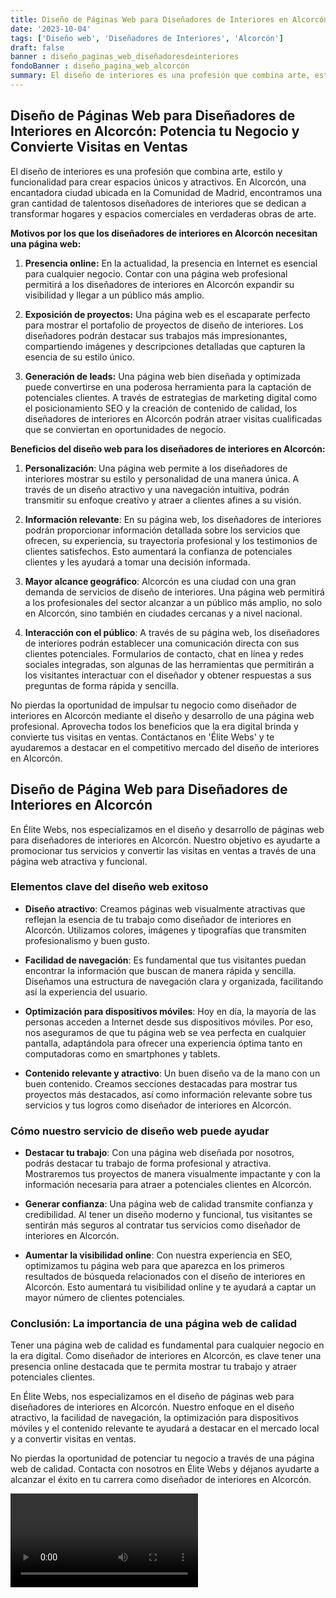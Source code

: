 ```yaml
---
title: Diseño de Páginas Web para Diseñadores de Interiores en Alcorcón
date: '2023-10-04'
tags: ['Diseño web', 'Diseñadores de Interiores', 'Alcorcón']
draft: false
banner : diseño_paginas_web_diseñadoresdeinteriores
fondoBanner : diseño_pagina_web_alcorcón
summary: El diseño de interiores es una profesión que combina arte, estilo y funcionalidad para crear espacios únicos y atractivos. En Alcorcón, una encantadora ciudad ubicada en la Comunidad de Madrid, encontramos una gran cantidad de talentosos diseñadores de interiores que se dedican a transformar hogares y espacios comerciales en verdaderas obras de arte.
---
```


## Diseño de Páginas Web para Diseñadores de Interiores en Alcorcón: Potencia tu Negocio y Convierte Visitas en Ventas

El diseño de interiores es una profesión que combina arte, estilo y funcionalidad para crear espacios únicos y atractivos. En Alcorcón, una encantadora ciudad ubicada en la Comunidad de Madrid, encontramos una gran cantidad de talentosos diseñadores de interiores que se dedican a transformar hogares y espacios comerciales en verdaderas obras de arte.

**Motivos por los que los diseñadores de interiores en Alcorcón necesitan una página web:**

1. **Presencia online:** En la actualidad, la presencia en Internet es esencial para cualquier negocio. Contar con una página web profesional permitirá a los diseñadores de interiores en Alcorcón expandir su visibilidad y llegar a un público más amplio.

2. **Exposición de proyectos:** Una página web es el escaparate perfecto para mostrar el portafolio de proyectos de diseño de interiores. Los diseñadores podrán destacar sus trabajos más impresionantes, compartiendo imágenes y descripciones detalladas que capturen la esencia de su estilo único.

3. **Generación de leads:** Una página web bien diseñada y optimizada puede convertirse en una poderosa herramienta para la captación de potenciales clientes. A través de estrategias de marketing digital como el posicionamiento SEO y la creación de contenido de calidad, los diseñadores de interiores en Alcorcón podrán atraer visitas cualificadas que se conviertan en oportunidades de negocio.

**Beneficios del diseño web para los diseñadores de interiores en Alcorcón:**

1. **Personalización**: Una página web permite a los diseñadores de interiores mostrar su estilo y personalidad de una manera única. A través de un diseño atractivo y una navegación intuitiva, podrán transmitir su enfoque creativo y atraer a clientes afines a su visión.

2. **Información relevante**: En su página web, los diseñadores de interiores podrán proporcionar información detallada sobre los servicios que ofrecen, su experiencia, su trayectoria profesional y los testimonios de clientes satisfechos. Esto aumentará la confianza de potenciales clientes y les ayudará a tomar una decisión informada.

3. **Mayor alcance geográfico**: Alcorcón es una ciudad con una gran demanda de servicios de diseño de interiores. Una página web permitirá a los profesionales del sector alcanzar a un público más amplio, no solo en Alcorcón, sino también en ciudades cercanas y a nivel nacional.

4. **Interacción con el público**: A través de su página web, los diseñadores de interiores podrán establecer una comunicación directa con sus clientes potenciales. Formularios de contacto, chat en línea y redes sociales integradas, son algunas de las herramientas que permitirán a los visitantes interactuar con el diseñador y obtener respuestas a sus preguntas de forma rápida y sencilla.

No pierdas la oportunidad de impulsar tu negocio como diseñador de interiores en Alcorcón mediante el diseño y desarrollo de una página web profesional. Aprovecha todos los beneficios que la era digital brinda y convierte tus visitas en ventas. Contáctanos en 'Élite Webs' y te ayudaremos a destacar en el competitivo mercado del diseño de interiores en Alcorcón.

<GifSeo />

<Cta />

## Diseño de Página Web para Diseñadores de Interiores en Alcorcón

En Élite Webs, nos especializamos en el diseño y desarrollo de páginas web para diseñadores de interiores en Alcorcón. Nuestro objetivo es ayudarte a promocionar tus servicios y convertir las visitas en ventas a través de una página web atractiva y funcional.

### Elementos clave del diseño web exitoso

- **Diseño atractivo**: Creamos páginas web visualmente atractivas que reflejan la esencia de tu trabajo como diseñador de interiores en Alcorcón. Utilizamos colores, imágenes y tipografías que transmiten profesionalismo y buen gusto.

- **Facilidad de navegación**: Es fundamental que tus visitantes puedan encontrar la información que buscan de manera rápida y sencilla. Diseñamos una estructura de navegación clara y organizada, facilitando así la experiencia del usuario.

- **Optimización para dispositivos móviles**: Hoy en día, la mayoría de las personas acceden a Internet desde sus dispositivos móviles. Por eso, nos aseguramos de que tu página web se vea perfecta en cualquier pantalla, adaptándola para ofrecer una experiencia óptima tanto en computadoras como en smartphones y tablets.

- **Contenido relevante y atractivo**: Un buen diseño va de la mano con un buen contenido. Creamos secciones destacadas para mostrar tus proyectos más destacados, así como información relevante sobre tus servicios y tus logros como diseñador de interiores en Alcorcón.

### Cómo nuestro servicio de diseño web puede ayudar

- **Destacar tu trabajo**: Con una página web diseñada por nosotros, podrás destacar tu trabajo de forma profesional y atractiva. Mostraremos tus proyectos de manera visualmente impactante y con la información necesaria para atraer a potenciales clientes en Alcorcón.

- **Generar confianza**: Una página web de calidad transmite confianza y credibilidad. Al tener un diseño moderno y funcional, tus visitantes se sentirán más seguros al contratar tus servicios como diseñador de interiores en Alcorcón.

- **Aumentar la visibilidad online**: Con nuestra experiencia en SEO, optimizamos tu página web para que aparezca en los primeros resultados de búsqueda relacionados con el diseño de interiores en Alcorcón. Esto aumentará tu visibilidad online y te ayudará a captar un mayor número de clientes potenciales.

### Conclusión: La importancia de una página web de calidad

Tener una página web de calidad es fundamental para cualquier negocio en la era digital. Como diseñador de interiores en Alcorcón, es clave tener una presencia online destacada que te permita mostrar tu trabajo y atraer potenciales clientes.

En Élite Webs, nos especializamos en el diseño de páginas web para diseñadores de interiores en Alcorcón. Nuestro enfoque en el diseño atractivo, la facilidad de navegación, la optimización para dispositivos móviles y el contenido relevante te ayudará a destacar en el mercado local y a convertir visitas en ventas.

No pierdas la oportunidad de potenciar tu negocio a través de una página web de calidad. Contacta con nosotros en Élite Webs y déjanos ayudarte a alcanzar el éxito en tu carrera como diseñador de interiores en Alcorcón.

<Video />

<CtaBot job='Diseñadores de Interiores' city='Alcorcón'/>

<Gmaps query='Alcorcón+españa+maps' />